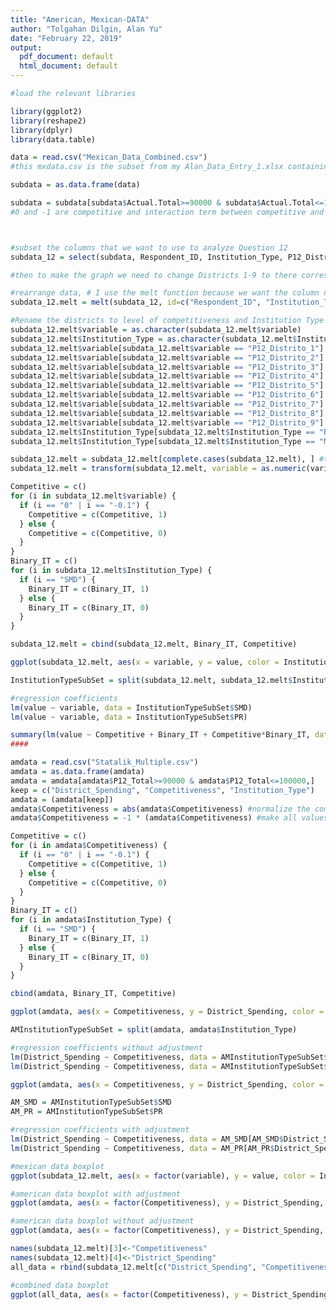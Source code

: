 ---
title: "American, Mexican-DATA"
author: "Tolgahan Dilgin, Alan Yu"
date: "February 22, 2019"
output:
  pdf_document: default
  html_document: default
---

```{r, warning = FALSE, message = FALSE}
#load the relevant libraries

library(ggplot2)
library(reshape2)
library(dplyr)
library(data.table)

data = read.csv("Mexican_Data_Combined.csv") 
#this mxdata.csv is the subset from my Alan_Data_Entry_1.xlsx containing P12s, Respondant_ID and Institution type I added to be used for labelling RP or MR.

subdata = as.data.frame(data)

subdata = subdata[subdata$Actual.Total>=90000 & subdata$Actual.Total<=100000,]
#0 and -1 are competitive and interaction term between competitive and type



#subset the columns that we want to use to analyze Question 12
subdata_12 = select(subdata, Respondent_ID, Institution_Type, P12_Distrito_1, P12_Distrito_2, P12_Distrito_3, P12_Distrito_4, P12_Distrito_5, P12_Distrito_6, P12_Distrito_7, P12_Distrito_8, P12_Distrito_9)

#then to make the graph we need to change Districts 1-9 to there corresponding competitiveness level

#rearrange data, # I use the melt function because we want the column names to be on the x-axis. We want to exlude anything that is not a district. 
subdata_12.melt = melt(subdata_12, id=c("Respondent_ID", "Institution_Type")) 

#Rename the districts to level of competitiveness and Institution Type to English abbreviation.
subdata_12.melt$variable = as.character(subdata_12.melt$variable)
subdata_12.melt$Institution_Type = as.character(subdata_12.melt$Institution_Type)
subdata_12.melt$variable[subdata_12.melt$variable == "P12_Distrito_1"] = "-.3"
subdata_12.melt$variable[subdata_12.melt$variable == "P12_Distrito_2"] = "-.4"
subdata_12.melt$variable[subdata_12.melt$variable == "P12_Distrito_3"] = "-.5"
subdata_12.melt$variable[subdata_12.melt$variable == "P12_Distrito_4"] = "-.1"
subdata_12.melt$variable[subdata_12.melt$variable == "P12_Distrito_5"] = "0"
subdata_12.melt$variable[subdata_12.melt$variable == "P12_Distrito_6"] = "-.1"
subdata_12.melt$variable[subdata_12.melt$variable == "P12_Distrito_7"] = "-.5"
subdata_12.melt$variable[subdata_12.melt$variable == "P12_Distrito_8"] = "-.4"
subdata_12.melt$variable[subdata_12.melt$variable == "P12_Distrito_9"] = "-.3"
subdata_12.melt$Institution_Type[subdata_12.melt$Institution_Type == "RP"] = "PR"
subdata_12.melt$Institution_Type[subdata_12.melt$Institution_Type == "MR"] = "SMD"

subdata_12.melt = subdata_12.melt[complete.cases(subdata_12.melt), ] #to remove NAs
subdata_12.melt = transform(subdata_12.melt, variable = as.numeric(variable)) #change variable from character to numerical

Competitive = c()
for (i in subdata_12.melt$variable) {
  if (i == "0" | i == "-0.1") {
    Competitive = c(Competitive, 1)
  } else {
    Competitive = c(Competitive, 0)
  }
}
Binary_IT = c()
for (i in subdata_12.melt$Institution_Type) {
  if (i == "SMD") {
    Binary_IT = c(Binary_IT, 1)
  } else {
    Binary_IT = c(Binary_IT, 0)
  }
}

subdata_12.melt = cbind(subdata_12.melt, Binary_IT, Competitive)


```

```{r}
ggplot(subdata_12.melt, aes(x = variable, y = value, color = Institution_Type)) + geom_jitter() + labs(x = "Margin of Vote", y = "Spending") + geom_smooth(method='lm', se = FALSE) + coord_cartesian(ylim = c(5000,18000)) + ggtitle("Mexican data") + labs(y="Spending", x = "Margin of Vote")

InstitutionTypeSubSet = split(subdata_12.melt, subdata_12.melt$Institution_Type)

#regression coefficients
lm(value ~ variable, data = InstitutionTypeSubSet$SMD)
lm(value ~ variable, data = InstitutionTypeSubSet$PR)

summary(lm(value ~ Competitive + Binary_IT + Competitive*Binary_IT, data = subdata_12.melt))
####
```

```{r american data without adjustment}
amdata = read.csv("Statalik_Multiple.csv")
amdata = as.data.frame(amdata)
amdata = amdata[amdata$P12_Total>=90000 & amdata$P12_Total<=100000,]
keep = c("District_Spending", "Competitiveness", "Institution_Type")
amdata = (amdata[keep])
amdata$Competitiveness = abs(amdata$Competitiveness) #normalize the competitiveness
amdata$Competitiveness = -1 * (amdata$Competitiveness) #make all values negative

Competitive = c()
for (i in amdata$Competitiveness) {
  if (i == "0" | i == "-0.1") {
    Competitive = c(Competitive, 1)
  } else {
    Competitive = c(Competitive, 0)
  }
}
Binary_IT = c()
for (i in amdata$Institution_Type) {
  if (i == "SMD") {
    Binary_IT = c(Binary_IT, 1)
  } else {
    Binary_IT = c(Binary_IT, 0)
  }
}

cbind(amdata, Binary_IT, Competitive)

ggplot(amdata, aes(x = Competitiveness, y = District_Spending, color = Institution_Type)) + geom_jitter(width = .02) + geom_smooth(method='lm',se = FALSE) + coord_cartesian(ylim = c(5000,20000)) + ggtitle("US data") + labs(y="Spending", x = "Margin of Vote")

AMInstitutionTypeSubSet = split(amdata, amdata$Institution_Type)

#regression coefficients without adjustment
lm(District_Spending ~ Competitiveness, data = AMInstitutionTypeSubSet$SMD)
lm(District_Spending ~ Competitiveness, data = AMInstitutionTypeSubSet$PR)

```


```{r american data between 5000 and 50000, warning = FALSE, message = FALSE}
ggplot(amdata, aes(x = Competitiveness, y = District_Spending, color = Institution_Type)) + geom_jitter(width = .02) + geom_smooth(method='lm',se = FALSE) + ylim(5000,50000) + coord_cartesian(ylim = c(5000,20000)) + ggtitle("US data") + labs(y="Spending", x = "Margin of Vote")

AM_SMD = AMInstitutionTypeSubSet$SMD
AM_PR = AMInstitutionTypeSubSet$PR

#regression coefficients with adjustment
lm(District_Spending ~ Competitiveness, data = AM_SMD[AM_SMD$District_Spending>=5000 & AM_SMD$District_Spending<=50000,])
lm(District_Spending ~ Competitiveness, data = AM_PR[AM_PR$District_Spending>=5000 & AM_PR$District_Spending<=50000,])
```


```{r, warning = FALSE, message = FALSE}
#mexican data boxplot
ggplot(subdata_12.melt, aes(x = factor(variable), y = value, color = Institution_Type)) + geom_jitter() + labs(x = "Margin of Vote", y = "Spending") + geom_smooth(method='lm', se = FALSE) + geom_boxplot() + ggtitle("Mexican data") + labs(y="Spending", x = "Margin of Vote")

#american data boxplot with adjustment
ggplot(amdata, aes(x = factor(Competitiveness), y = District_Spending, color = Institution_Type)) + geom_jitter(width = .02) + geom_smooth(method='lm',se = FALSE) + ylim(5000,50000) + geom_boxplot() + ggtitle("US data") + labs(y="Spending", x = "Margin of Vote")

#american data boxplot without adjustment
ggplot(amdata, aes(x = factor(Competitiveness), y = District_Spending, color = Institution_Type)) + geom_jitter(width = .02) + geom_smooth(method='lm',se = FALSE) + geom_boxplot() + ggtitle("US data") + labs(y="Petal length (cm)", x = "Sepal length (cm)") + labs(y="Spending", x = "Margin of Vote")

```

```{r}

names(subdata_12.melt)[3]<-"Competitiveness"
names(subdata_12.melt)[4]<-"District_Spending"
all_data = rbind(subdata_12.melt[c("District_Spending", "Competitiveness", "Institution_Type")], amdata)

#combined data boxplot
ggplot(all_data, aes(x = factor(Competitiveness), y = District_Spending, color = Institution_Type)) + geom_jitter(width = .1) + geom_smooth(method='lm',se = FALSE) + geom_boxplot() + ggtitle("Pooled Data") + labs(y="Spending", x = "Margin of Vote")
```


